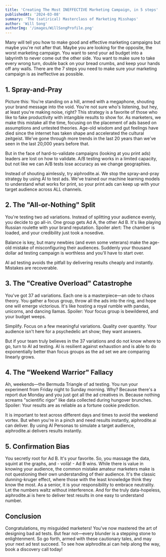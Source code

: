 ```yaml
---
title: 'Creating The Most INEFFECTIVE Marketing Campaign, in 5 steps'
publishedAt: '2024-03-08'
summary: 'The (satirical) Masterclass of Marketing Misshaps'
author: 'Will Song'
authorImg: '/images/WillSongProfile.png'
---
```


Many will tell you how to make good and effective marketing campaigns but maybe you're not after that. Maybe you are looking for the opposite, the worst marketing campaign. You want to send your ad budget into a labyrinth to never come out the other side. You want to make sure to take every wrong turn, double back on your bread crumbs, and keep your hands off any walls. There are the 7 steps you need to make sure your marketing campaign is as ineffective as possible.

## 1. Spray-and-Pray

Picture this: You're standing on a hill, armed with a megaphone, shouting your brand message into the void. You're not sure who's listening, but hey, at least you're making noise, right?
This strategy is a favorite of those who like to fake productivity with intangible results to show for. As marketers, we make this mistake all the time, focusing on the placement of ads based on assumptions and untested theories. Age-old wisdom and gut feelings have died since the internet has taken shape and accelerated the cultural zeitgeist. We've gone through more trends in the last 20 years than we've seen in the last 20,000 years before that.

But in the face of hard-to-validate campaigns (looking at you print ads) leaders are lost on how to validate. A/B testing works in a limited capacity, but not like we can A/B tests lose accuracy as we change geographies.

Instead of shouting aimlessly, try aiphrodite.ai. We stop the spray-and-pray strategy by using AI to test ads. We've trained our machine learning models to understand what works for print, so your print ads can keep up with your target audience across ALL channels.

## 2. The "All-or-Nothing" Split
You're testing two ad variations. Instead of splitting your audience evenly, you decide to go all-in. One group gets Ad A, the other Ad B. It's like playing Russian roulette with your brand reputation. Spoiler alert: The chamber is loaded, and your credibility just took a nosedive.

Balance is key, but many newbies (and even some veterans) make the age-old mistake of misconfiguring their audiences. Suddenly your thousand dollar ad testing campaign is worthless and you'll have to start over.

AI ad testing avoids the pitfall by delivering results cheaply and instantly. Mistakes are recoverable.


## 3. The "Creative Overload" Catastrophe

You've got 37 ad variations. Each one is a masterpiece—an ode to chaos theory. You gather a focus group, throw all the ads into the ring, and hope one will emerge victorious. It's like hosting a royal rumble with pandas, unicorns, and dancing llamas. Spoiler: Your focus group is bewildered, and your budget weeps.

Simplify. Focus on a few meaningful variations. Quality over quantity. Your audience isn't here for a psychedelic art show; they want answers.

But if your team truly believes in the 37 variations and do not know where to go, turn to AI ad testing. AI is resilient against exhaustion and is able to do exponentially better than focus groups as the ad set we are comparing linearly grows.

## 4. The "Weekend Warrior" Fallacy

Ah, weekends—the Bermuda Triangle of ad testing. You run your experiment from Friday night to Sunday morning. Why? Because there's a report due Monday and you just got all the ad creatives in. Because nothing screams "scientific rigor" like data collected during hungover brunches. Spoiler: Your results are as reliable as a fortune cookie prediction.

It is important to test across different days and times to avoid the weekend vortex. But when you're in a pinch and need results instantly, aiphrodite.ai can deliver. By using AI Personas to simulate a target audience, aiphrodite.ai delivers results instantly.


## 5. Confirmation Bias

You secretly root for Ad B. It's your favorite. So, you massage the data, squint at the graphs, and - voilà! - Ad B wins. While there is value in knowing your audience, the common mistake amateur marketers make is not questioning their own understanding of their audience. It's the classic dunning-kruger effect, where those with the least knowledge think they know the most. As a senior, it is your responsibility to embrace neutrality. Let the numbers waltz without interference. And for the truly data-hopeless, aiphrodite.ai is here to deliver test results in one easy to understand number.


## Conclusion

Congratulations, my misguided marketers! You've now mastered the art of designing bad ad tests. But fear not—every blunder is a stepping stone to enlightenment. So go forth, armed with these cautionary tales, and may your next ad test succeed. To see how aiphrodite.ai can help along the way, book a discovery call today!
